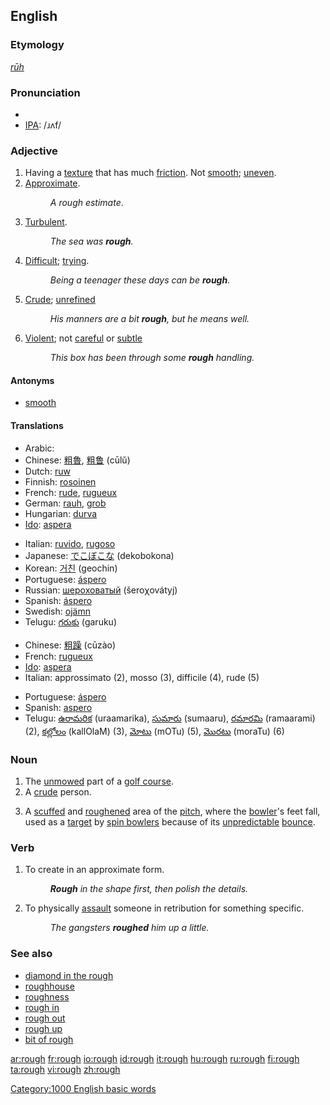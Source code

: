 ==English==

===Etymology===
{{OE.}} ''[[rūh]]''

===Pronunciation===
*{{audio|en-us-rough.ogg|Audio (US)}}
*[[IPA]]: /ɹʌf/

===Adjective===
{{en-adj|rough|er}}

# Having a [[texture]] that has much [[friction]].  Not [[smooth]]; [[uneven]].
# [[approximate|Approximate]]. 
#: ''A rough estimate''.
# [[turbulent|Turbulent]]. 
#: ''The sea was '''rough'''.''
# [[difficult|Difficult]]; [[trying]].
#: ''Being a teenager these days can be '''rough'''.''
# [[crude|Crude]]; [[unrefined]]
#: ''His manners are a bit '''rough''', but he means well.''
# [[violent|Violent]]; not [[careful]] or [[subtle]]
#: ''This box has been through some '''rough''' handling.''

====Antonyms====
*[[smooth]]

====Translations====
{{trans-top|not smooth}}
*Arabic: {{ARchar|[[خشن]]}} {{IPAchar|(χášen)}}
*Chinese: [[粗魯]], [[粗鲁]] (cūlǔ)
*Dutch: [[ruw]]
*Finnish: [[rosoinen]]
*French: [[rude]], [[rugueux]]
*German: [[rauh]], [[grob]]
*Hungarian: [[durva]]
*[[Ido]]: [[aspera]]
{{trans-mid}}
*Italian: [[ruvido]], [[rugoso]]
*Japanese: [[でこぼこ]]な (dekobokona)
*Korean: [[거친]] (geochin)
*Portuguese: [[áspero]]
*Russian: [[шероховатый]] (šeroχovátyj)
*Spanish: [[áspero]]
*Swedish: [[ojämn]]
*Telugu: [[గరుకు]] (garuku)
{{trans-bottom}}

{{rfc-trans}}
{{top}}
*Chinese: [[粗躁]] (cūzào)
*French: [[rugueux]]
*[[Ido]]: [[aspera]]
*Italian: approssimato (2), mosso (3), difficile (4), rude (5)
{{mid}}
*Portuguese: [[áspero]]
*Spanish: [[aspero]]
*Telugu: [[ఉరామరిక]] (uraamarika), [[సుమారు]] (sumaaru), [[రమారమి]] (ramaarami) (2), [[కల్లోలం]] (kallOlaM) (3),  [[మోటు]] (mOTu) (5), [[మొరటు]] (moraTu) (6)
{{bottom}}

===Noun===
{{en-noun}}

# The [[unmowed]] part of a [[golf course]].
# A [[crude]] person.
# {{cricket}} A [[scuffed]] and [[roughened]] area of the [[pitch]], where the [[bowler]]'s feet fall, used as a [[target]] by [[spin bowler]]s because of its [[unpredictable]] [[bounce]].

===Verb===
{{en-verb}}

# To create in an approximate form.
#:'''''Rough''' in the shape first, then polish the details.''
# To physically [[assault]] someone in retribution for something specific.
#:''The gangsters '''roughed''' him up a little.''

===See also===
*[[diamond in the rough]]
*[[roughhouse]]
*[[roughness]]
*[[rough in]]
*[[rough out]]
*[[rough up]]
*[[bit of rough]]

[[Category:1000 English basic words]]

[[ar:rough]]
[[fr:rough]]
[[io:rough]]
[[id:rough]]
[[it:rough]]
[[hu:rough]]
[[ru:rough]]
[[fi:rough]]
[[ta:rough]]
[[vi:rough]]
[[zh:rough]]